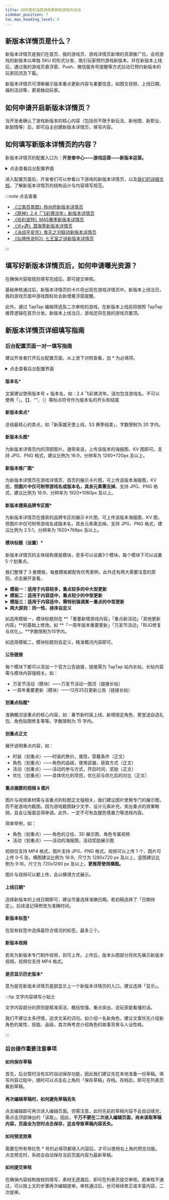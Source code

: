 ```yaml
---
title: 如何更好运营游戏更新和游戏内活动
sidebar_position: 7
toc_max_heading_level: 6
---
```


## 新版本详情页是什么？

新版本详情页是我们在首页、我的游戏页、游戏详情页新增的资源推广位，会将游戏的新版本以单独 SKU 的形式分发，吸引玩家预约游戏新版本。并在新版本上线后，通过我的游戏页悬浮窗、Push、微信服务号提醒等方式拉动已预约新版本的玩家回流及下载。

新版本详情页可清晰展示版本重点更新内容与重要信息，如图文视频、上线日期、福利活动等，更易触动玩家。

## 如何申请开启新版本详情页？

当开发者确认了游戏新版本的核心内容（包括但不限于新玩法、新地图、新职业、新剧情等）后，即可自主创建新版本详情页，填写内容。

## 如何填写新版本详情页的内容？

新版本详情页的配置入口为：**开发者中心——游戏运营——新版本运营。**

<details>
<summary>点击查看后台配置界面</summary>

<>

![新版本详情页配置界面](/img/in-game-events-configure.png)

</>

</details>

进入配置页面后，开发者们可以参看以下游戏的新版本详情页，以及[我们的详细文档](#新版本详情页详细填写指南)，了解新版本详情页的结构设计与内容填写规范。

:::note 点击查看

- [《江南百景图》扬州府新版本详情页](https://www.taptap.cn/game-event/20)
- [《原神》2.4「飞彩镌流年」新版本详情页](https://www.taptap.cn/game-event/10)
- [《哈利波特》MA5赛季新版本详情页](https://www.taptap.cn/game-event/21)
- [《光•遇》潜海季新版本详情页](https://www.taptap.cn/game-event/24)
- [《决战平安京》鬼灭之刃联动新版本详情页](https://www.taptap.cn/game-event/9)
- [《仙境传说RO》七王室之谜新版本详情页](https://www.taptap.cn/game-event/12)

:::

## 填写好新版本详情页后，如何申请曝光资源？

在确保内容按规则填写完成后，即可提交审核。

基础审核通过后，新版本详情页的卡片将出现在游戏详情页中。新版本上线当日，我的游戏页面中游戏图标处会新增悬浮窗提醒。

此外，通过 TapTap 编辑筛选及二次审核的游戏，在新版本上线前将按照 TapTap 推荐逻辑在首页分发。新版本上线当日，游戏还将在我的游戏页置顶。

## 新版本详情页详细填写指南

### 后台配置页面一对一填写指南

建议开发者打开后台配置页面，从上至下对照查看，加 \* 为必填项。

<details>
<summary>点击查看后台配置界面</summary>

<>

![新版本详情页配置界面](/img/in-game-events-configure.png)

</>

</details>

#### 版本名*

文案建议使用版本号 + 版本名，如：2.4 飞彩镌流年。请勿包含游戏名，不可以使用「」、【】、“”、（）等标点符号作为版本名的开头和结尾

#### 新版本卖点*

总结最核心的卖点，如「新英雄天使上线，S3 赛季结束」，字数限制为 20 字内。

#### 新版本头图*

为新版本详情页内的顶部图片。通常来说，上传该版本的海报图、KV 图即可。支持 JPG、PNG 格式，建议比例为 16:9，分辨率为 1280*720px 及以上。

#### 新版本推广图*

为新版本详情页在游戏详情页、首页的展示卡片图，可上传该版本海报图，KV 图，**但图片中仅可附带游戏名或版本名，其余元素需去掉**。支持 JPG、PNG 格式，建议比例为 16:9，分辨率为 1920*1080px 及以上。

#### 新版本搜索品牌专区图*

为新版本详情页在搜索的品牌专区的展示卡片图，可上传该版本海报图、KV 图，但图片中仅可附带游戏名或版本名，其余元素需去掉。支持 JPG、PNG 格式，建议比例为 2.5:1，分辨率为 1920*768px 及以上。

#### 模块标题（设置）*

新版本详情页的主体结构便是模块，至多可以设置3个模块，每个模块下可以设置 5 个划重点。

我们整理了 3 套模板，每套模板都配有优秀案例，此外还有两大需要注意的原则，点击展开查看。

<details>
<summary><strong>模板一：适用于内容较多，重点较多的中大型更新</strong></summary>

<>

新版本详情页中所要填写的内容为**重要的新增游戏内容、重点新活动、以及其他有吸引力的内容这三类。**那么在更新内容较多时我们就可以将该版本的所有更新内容汇总为这三类，设置
  
1. **「重要新增游戏内容」**
2. **「重点新活动」**
3. **「其他更新内容」**
  
这三个模块（模块名可一定程度自定义）。那么，汇总到每一类下的每一个小点，则对应模块下的划重点。更新详情则对应划重点下的正文与图片视频素材。

:::note 参考案例
  
- [点击查看《原神》2.4新版本「飞彩镌流年」新版本详情页](https://www.taptap.cn/game-event/10)
- [点击查看《江南百景图》扬州府新版本详情页](https://www.taptap.cn/game-event/20)
  
:::

</>

</details>

<details>

<summary><strong>模板二：适用于内容适中，重点较少的中型更新</strong></summary>

<>

可能存在这种情况，某一版本的更新内容并不多，重点内容仅有 2–3 个，继续使用模板一，可能导致为数不多的重点被录收在了一个大模块之下，既不直观，内容展示得也不够多。
  
如果遇到这种情况，则可以直接将为数不多的重点作为模块，直接展示清楚。若某一重点需要拓写多条（如更新了 4 个角色），则在该模块下再加几个划重点即可，基本也可容纳。

:::note 参考案例
  
- [点击查看《哈利波特》MA5 赛季更新新版本详情页](https://www.taptap.cn/game-event/21)
- [点击查看《光•遇》潜海季新版本详情页**](https://www.taptap.cn/game-event/24)
  
:::
  
**但模板二的缺点也较为明显，**因为模块最多设置3个。除非确定仅有3大重点需要展示，否则不建议使用模板二。

</>

</details>

<details>
<summary><strong>模版三：适用于内容适中，需特别强调某一重点的中型更新</strong></summary>

模板三是模板一与模板二的结合，主要考虑的是这种情况。
  
某一版本的更新内容适中，按照模板一的做法，游戏内容与活动用到了 1–2 个模块，还余下 1–2 模块可用，但并不想往其中填入价值较低的 BUG 修复等内容。而在游戏内容与活动的模块中却有 1–2 个非常值得详细说明、强调的重点。那么则可以将这 1–2 个重点提取出来，直接作为单独模块。

</details>

<details>
<summary><strong>两大原则：同一性、排序自定义</strong></summary>

<>

无论使用哪一套模板，都需要注意以下两条原则。
  
1. **单个模块下必须是同一类型的内容**
  
    无论使用哪一个模板，都必须遵守这一原则，即单个模块下必须是同一类型的内容，不可将游戏内容、活动内容、其他更新内容混写在一个模块之下。举例：
  
    - 若模块的标题为「春节版本重要游戏更新」，则其下的重点只能是新角色、新地图、新任务、新时装等等，不能包含新活动；
  
    - 若模块的标题为「春节版本新增英雄」，则其下的重点只能是几位新英雄，不仅不能包含新活动，也不能包含同为游戏内容的新地图、新任务、新时装等等。

2. **模块的顺序和数量都可以根据重要程度自行决定**
  
    无论使用哪一个模板，其中模块的顺序和数量都可以根据重要程度自行决定。举例：
  
    - 如某一版本大量的活动才是重点，则可将活动内容填在第一个模块；
    - 如某一版本以大量新增游戏内容与优化修复为主，没有活动内容，则可以仅设置两个模块。

</>

</details>

如选用模板一，模块标题则在 **「重要新增游戏内容」「重点新活动」「其他更新内容」**的基础上修改。如 **「一周年版本重要更新」「万圣节活动」「BUG修复与优化」。**字数限制为15字内。

如选用模板二，模块标题则自定义，精准概况内容即可。

#### 公告链接

每个模块下都可以添加一个官方公告链接，链接需为 TapTap 站内长帖，长帖内容需与模块内容强相关。如：

- 万圣节活动（模块）——万圣节活动一图流（链接长帖）
- 一周年重要更新（模块）——12月25日更新公告（链接长帖）

#### 划重点标题*

准确概况该重点的核心内容，如：春节新时装上线、新增限定角色、累登送自选礼包、角色贴图修复等等。字数限制为 15 字内。

#### 划重点正文

展开说明重点内容，如：

- 时装（划重点）——时装的售价，属性，穿戴条件（正文）
- 角色（划重点）——角色的品级，使用武器，获取方式（正文）
- 活动（划重点）——活动的参与方式，开启时间，奖励（正文）
- 优化（划重点）——具体优化的项目，优化前与优化后的对比（正文）

#### 重点摘要的视频 & 图片

图片与视频素材需与该重点的标题正文强相关，我们建议图片使用专门的展示图，而不是游戏内截图。因为游戏截图缺少文字、设计元素补充，突出重点的效果略弱，且会让版面显得单调。此外，一定不可有血腥色情暴力等违规内容。

简单举例，如：

- 角色（划重点）——角色的立绘、3D 展示图、角色专属视频
- 活动（划重点）——活动的海报图，活动奖励展示图

视频仅支持 MP4 格式，图片支持 JPG、PNG 格式。视频可以上传 1 个，图片可上传 0–5 张。横图建议比例为 16:9，尺寸为 1280x720 px 及以上，竖图建议比例为 9:16，尺寸为 720x1280 px 及以上，**更推荐使用横图。**

图片与视频可以都上传，会以横滑方式展示。

#### 上线日期*

选择新版本的上线日期即可，建议尽量选择准确日期。若初稿选择了「日期待定」，后续请记得修改为准确时间。

#### 新版本标签*

在现有标签中选择最符合情况的标签，最多三个。

#### 新版本视频

若有为新版本专门制作视频，则可上传。上传后，版本头图部分将优先展示新版本视频。视频仅支持 MP4 格式。

#### 是否显示历史版本*

意为是否新版本详情页底部显示上一个新版本详情页的入口，建议选择「显示」。

:::tip 文字内容填写小贴士

文字内容部分的原则是精准简洁、概括性强、重点突出，说玩家能看懂的话。

我们不建议太多抒情，追求文采的词句。如介绍一名新角色，建议文案优先介绍新角色的属性、技能、品级，其次再考虑介绍角色的故事背景与人设性格。

:::

### 后台操作重要注意事项

#### 如何保存草稿

首先，后台暂时没有实时自动保存功能，因此我们建议先在本地准备一份草稿。填写内容过程中，随时可以点击右上角的「保存草稿」存档。存档后，即可在列表页看到草稿。

#### 再次编辑草稿时，如何避免草稿丢失

点击编辑即可再次进入编辑页面。但需注意，此时先前的草稿内容不会自动填充，需点击顶部弹出的「读取」。因此，**千万不要在二次进入编辑页面，尚未读取草稿内容，页面全为空时点击保存，这会导致草稿内容丢失。**

#### 如何预览效果

需要在所有带红色 * 号的必填项都填入内容后，才可以使用右上角的预览功能。点击预览时，系统会自动保存当前页面内容为最新草稿。

#### 如何提交审核

在确保内容结构按规则填写，素材无遗漏后，即可在列表页提交审核。若审核不通过，可以按上文的步骤再次编辑提审。审核通过后，也可继续修正或丰富内容，二次提审。
